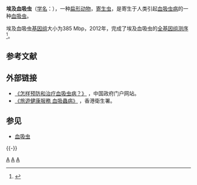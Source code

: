 {{Speciesbox
|image = File:Schistosoma haematobium egg 4843 lores.jpg
|taxon = Schistosoma haematobium
|binomial_authority = ({{tsl|en|Theodor Maximilian Bilharz||Bilharz}}, 1852)
}}

'''埃及血吸虫'''（[[学名|学名]]：{{lang|la|''Schistosoma haematobium''}}），一种[[扁形动物|扁形动物]]，[[寄生虫|寄生虫]]，是寄生于人类引起[[血吸虫病|血吸虫病]]的一种[[血吸虫|血吸虫]]。

埃及血吸虫[[基因组|基因组]]大小为385 Mbp，2012年，完成了埃及血吸虫的[[全基因组测序|全基因组测序]]<ref name="ng_201201_genome">{{cite journal |author=Young, N. D., Jex, A. R., Li, B., "et al." |title=Whole-genome sequence of Schistosoma haematobium |journal=[[Nature_Genetics(journal)|Nature Genetics]] |volume=43 |issue=2 |pages=221–225 |pmid=22246508 |url=http://www.nature.com/ng/journal/v44/n2/full/ng.1065.html |doi=10.1038/ng.1065 |date=January 2012 |access-date=2012-03-23 |archive-date=2017-07-14 |archive-url=https://web.archive.org/web/20170714055631/http://www.nature.com/ng/journal/v44/n2/full/ng.1065.html |dead-url=no }}</ref>。

== 参考文献 ==
{{Reflist}}

== 外部链接 ==
* [http://www.gov.cn/banshi/2005-07/07/content_12702.htm 《怎样预防和治疗血吸虫病？》] {{Wayback|url=http://www.gov.cn/banshi/2005-07/07/content_12702.htm |date=20210107064904 }}，中国政府门户网站。
* [http://www.travelhealth.gov.hk/tc_chi/travel_related_diseases/schistosomiasis.html 《旅遊健康服務 血吸蟲病》] {{Wayback|url=http://www.travelhealth.gov.hk/tc_chi/travel_related_diseases/schistosomiasis.html |date=20210107065802 }}，香港衛生署。

== 参见 ==
* [[血吸虫|血吸虫]]

{{-}}
{{基因组}}
{{taxonbar}}
[[Category:熱帶醫學|A]]
[[Category:寄生蟲|A]]
[[Category:裂體屬|A]]
